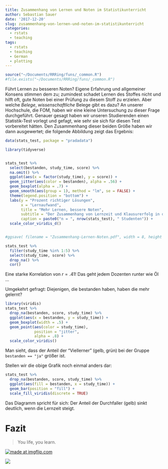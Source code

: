 ```yaml
---
title: Zusammenhang von Lernen und Noten im Statistikunterricht
author: Sebastian Sauer
date: '2017-12-20'
slug: zusammenhang-von-lernen-und-noten-im-statistikunterricht
categories:
  - rstats
  - teaching
tags:
  - rstats
  - teaching
  - German
  - plotting
---
```


```r
source("~/Documents/RRRing/funs/_common.R")
#file.exists("~/Documents/RRRing/funs/_common.R")
```


Führt Lernen zu besseren Noten? Eigene Erfahrung und allgemeiner Konsens stimmen dem zu; zumindest schadet Lernen des Stoffes nicht und hilft oft, gute Noten bei einer Prüfung zu diesem Stoff zu erzielen. Aber welche *Belege*, *wissenschaftliche* Belege gibt es dazu? An unserer Hochschule, die FOM, haben wir eine kleine Untersuchung zu dieser Frage durchgeführt. Genauer gesagt haben wir unseren Studierenden einen Statistik-Test vorlegt und gefagt, wie sehr sie sich für diesen Test vorbereitet hätten. Den Zusammenhang dieser beiden Größe haben wir dann ausgewertet; die folgende Abbildung zeigt das Ergebnis:

```r
data(stats_test, package = "pradadata")

library(tidyverse)


stats_test %>% 
  select(bestanden, study_time, score) %>% 
  na.omit() %>% 
  ggplot(aes(x = factor(study_time), y = score)) +
  geom_jitter(aes(color = bestanden), alpha = .56) +
  geom_boxplot(alpha = .7) +
  geom_smooth(aes(group = 1), method = "lm", se = FALSE) +
  theme(legend.position = "bottom") +
  labs(y = "Prozent richtiger Lösungen",
       x = "Lernaufwand",
       title = "Mehr Lernen, bessere Noten",
       subtitle = "Der Zusammenhang von Lernzeit und Klausurerfolg in der Statistik",
       caption = paste0("n = ", nrow(stats_test), " Studenten")) +
  scale_color_viridis_d()


#ggsave( filename = "Zusammenhang-Lernen-Noten.pdf", width = 8, height = 5)
```


```r
stats_test %>% 
  filter(study_time %in% 1:5) %>%
  select(study_time, score) %>% 
  drop_na() %>% 
  cor()
```


Eine starke Korrelation von $r=.41$! Das geht jedem Dozenten runter wie Öl ...


Umgekehrt gefragt: Diejenigen, die bestanden haben, haben die mehr gelernt?

```r
library(viridis)
stats_test %>% 
  drop_na(bestanden, score, study_time) %>% 
  ggplot(aes(x = bestanden, y = study_time)) +
  geom_boxplot(width = .5) +
  geom_point(aes(color = study_time),
             position = "jitter",
             alpha = .8) +
  scale_color_viridis()
```


Man sieht, dass der Anteil der "Viellerner" (gelb, grün) bei der Gruppe `bestanden == "ja"` größer ist.

Stellen wir die obige Grafik noch einmal anders dar:

```r
stats_test %>% 
  drop_na(bestanden, score, study_time) %>% 
  ggplot(aes(fill = bestanden, x = study_time)) +
  geom_bar(position = "fill") +
  scale_fill_viridis(discrete = TRUE)
```

Das Diagramm spricht für sich: Der Anteil der Durchfaller (gelb) sinkt deutlich, wenn die Lernzeit steigt.

# Fazit

>   You life, you learn.  




<a href="https://imgflip.com/i/21ewbd"><img src="https://i.imgflip.com/21ewbd.jpg" title="made at imgflip.com"/></a>

![](https://imgflip.com/i/21ewbd)
